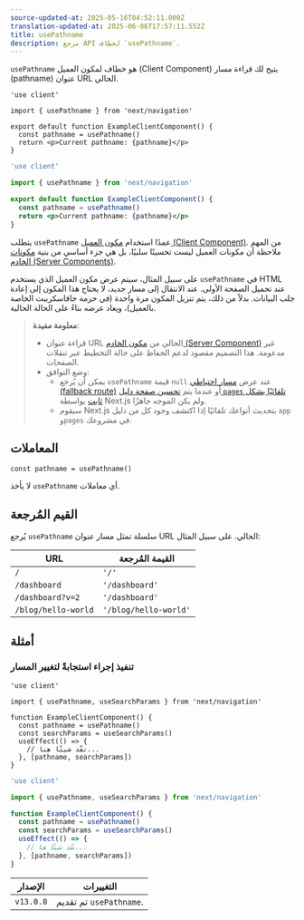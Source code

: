 ```yaml
---
source-updated-at: 2025-05-16T04:52:11.000Z
translation-updated-at: 2025-06-06T17:57:11.552Z
title: usePathname
description: مرجع API لخطاف `usePathname`.
---
```


`usePathname` هو خطاف لمكون العميل (Client Component) يتيح لك قراءة مسار (pathname) عنوان URL الحالي.

```tsx filename="app/example-client-component.tsx" switcher
'use client'

import { usePathname } from 'next/navigation'

export default function ExampleClientComponent() {
  const pathname = usePathname()
  return <p>Current pathname: {pathname}</p>
}
```

```jsx filename="app/example-client-component.js" switcher
'use client'

import { usePathname } from 'next/navigation'

export default function ExampleClientComponent() {
  const pathname = usePathname()
  return <p>Current pathname: {pathname}</p>
}
```

يتطلب `usePathname` عمدًا استخدام [مكون العميل (Client Component)](/docs/app/building-your-application/rendering/client-components). من المهم ملاحظة أن مكونات العميل ليست تحسينًا سلبيًا، بل هي جزء أساسي من بنية [مكونات الخادم (Server Components)](/docs/app/building-your-application/rendering/server-components).

على سبيل المثال، سيتم عرض مكون العميل الذي يستخدم `usePathname` في HTML عند تحميل الصفحة الأولى. عند الانتقال إلى مسار جديد، لا يحتاج هذا المكون إلى إعادة جلب البيانات. بدلاً من ذلك، يتم تنزيل المكون مرة واحدة (في حزمة جافاسكريبت الخاصة بالعميل)، ويعاد عرضه بناءً على الحالة الحالية.

> **معلومة مفيدة**:
>
> - قراءة عنوان URL الحالي من [مكون الخادم (Server Component)](/docs/app/building-your-application/rendering/server-components) غير مدعومة. هذا التصميم مقصود لدعم الحفاظ على حالة التخطيط عبر تنقلات الصفحات.
> - وضع التوافق:
>   - يمكن أن يُرجع `usePathname` قيمة `null` عند عرض [مسار احتياطي (fallback route)](/docs/pages/api-reference/functions/get-static-paths#fallback-true) أو عندما يتم [تحسين صفحة دليل `pages` تلقائيًا بشكل ثابت](/docs/pages/building-your-application/rendering/automatic-static-optimization) بواسطة Next.js ولم يكن الموجه جاهزًا.
>   - سيقوم Next.js بتحديث أنواعك تلقائيًا إذا اكتشف وجود كل من دليل `app` و`pages` في مشروعك.

## المعاملات

```tsx
const pathname = usePathname()
```

لا يأخذ `usePathname` أي معاملات.

## القيم المُرجعة

يُرجع `usePathname` سلسلة تمثل مسار عنوان URL الحالي. على سبيل المثال:

| URL                 | القيمة المُرجعة       |
| ------------------- | --------------------- |
| `/`                 | `'/'`                 |
| `/dashboard`        | `'/dashboard'`        |
| `/dashboard?v=2`    | `'/dashboard'`        |
| `/blog/hello-world` | `'/blog/hello-world'` |

## أمثلة

### تنفيذ إجراء استجابةً لتغيير المسار

```tsx filename="app/example-client-component.tsx" switcher
'use client'

import { usePathname, useSearchParams } from 'next/navigation'

function ExampleClientComponent() {
  const pathname = usePathname()
  const searchParams = useSearchParams()
  useEffect(() => {
    // نفّذ شيئًا هنا...
  }, [pathname, searchParams])
}
```

```jsx filename="app/example-client-component.js" switcher
'use client'

import { usePathname, useSearchParams } from 'next/navigation'

function ExampleClientComponent() {
  const pathname = usePathname()
  const searchParams = useSearchParams()
  useEffect(() => {
    // نفّذ شيئًا هنا...
  }, [pathname, searchParams])
}
```

| الإصدار   | التغييرات                   |
| --------- | ------------------------- |
| `v13.0.0` | تم تقديم `usePathname`. |